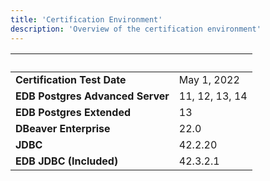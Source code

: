 ```yaml
---
title: 'Certification Environment'
description: 'Overview of the certification environment'
---
```


|  &nbsp;    | &nbsp; |
| ----------- | ----------- |
| **Certification Test Date**      | May 1, 2022      |
| **EDB Postgres Advanced Server**      | 11, 12, 13, 14      |
| **EDB Postgres Extended**      | 13       |
| **DBeaver Enterprise**  |  22.0    |
| **JDBC**  |  42.2.20  |
| **EDB JDBC (Included)**  |  42.3.2.1   |
